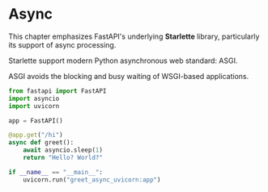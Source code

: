 # Async

This chapter emphasizes FastAPI's underlying **Starlette** library, particularly its support of async processing.

Starlette support modern Python asynchronous web standard: ASGI.

ASGI avoids the blocking and busy waiting of WSGI-based applications.

```py filename="example.py"
from fastapi import FastAPI
import asyncio
import uvicorn

app = FastAPI()

@app.get("/hi")
async def greet():
    await asyncio.sleep(1)
    return "Hello? World?"

if __name__ == "__main__":
    uvicorn.run("greet_async_uvicorn:app")
```
